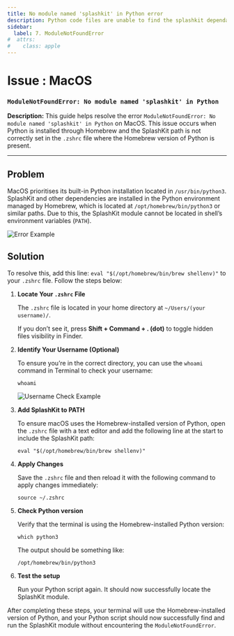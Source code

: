 ```yaml
---
title: No module named 'splashkit' in Python error
description: Python code files are unable to find the splashkit dependancy installed in Homebrew.
sidebar:
  label: 7. ModuleNotFoundError
#  attrs:
#    class: apple
---
```



<h1> Issue : MacOS </h1>

### `ModuleNotFoundError: No module named 'splashkit' in Python`

**Description:** This guide helps resolve the error `ModuleNotFoundError: No module named 'splashkit' in Python` on MacOS. This issue occurs when Python is installed through Homebrew and the SplashKit path is not correctly set in the `.zshrc` file where the Homebrew version of Python is present.

---

## Problem

MacOS prioritises its built-in Python installation located in `/usr/bin/python3`. SplashKit and other dependencies are installed in the Python environment managed by Homebrew, which is located at `/opt/homebrew/bin/python3` or similar paths. Due to this, the SplashKit module cannot be located in shell’s environment variables (`PATH`).

![Error Example](https://i.imgur.com/1HMsz87.png)

## Solution

To resolve this, add this line: `eval "$(/opt/homebrew/bin/brew shellenv)"` to your `.zshrc` file. Follow the steps below:

<Steps>

1. **Locate Your `.zshrc` File**

   The `.zshrc` file is located in your home directory at `~/Users/(your username)/`.

   If you don’t see it, press **Shift + Command + . (dot)** to toggle hidden files visibility in Finder.

2. **Identify Your Username (Optional)**

   To ensure you’re in the correct directory, you can use the `whoami` command in Terminal to check your username:

   ```shell
   whoami
   ```

   ![Username Check Example](https://i.imgur.com/Le4nSdA.png)

3. **Add SplashKit to PATH**

   To ensure macOS uses the Homebrew-installed version of Python, open the `.zshrc` file with a text editor and add the following line at the start to include the SplashKit path:

   ```shell
   eval "$(/opt/homebrew/bin/brew shellenv)"
   ```

4. **Apply Changes**

   Save the `.zshrc` file and then reload it with the following command to apply changes immediately:

   ```shell
   source ~/.zshrc
   ```

5. **Check Python version**

   Verify that the terminal is using the Homebrew-installed Python version:

   ```shell
   which python3
   ```

   The output should be something like:

   ```shell
   /opt/homebrew/bin/python3
   ```

6. **Test the setup**

   Run your Python script again. It should now successfully locate the SplashKit module.

</Steps>

After completing these steps, your terminal will use the Homebrew-installed version of Python, and your Python script should now successfully find and run the SplashKit module without encountering the `ModuleNotFoundError`.
